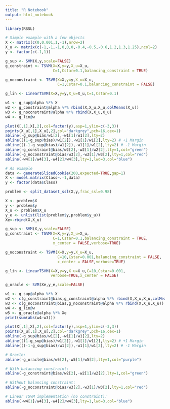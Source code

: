 ```yaml
---
title: "R Notebook"
output: html_notebook
---
```

```r
library(RSSL)
```

```r

# Simple example with a few objects
X <- matrix(c(0,0.001,1,-1),nrow=2)
X_u <- matrix(c(-1,-1,-1,0,0,0,-0.4,-0.5,-0.6,1.2,1.3,1.25),ncol=2)
y <- factor(c(-1,1))

g_sup <- SVM(X,y,scale=FALSE)
g_constraint <- TSVM(X=X,y=y,X_u=X_u,
                     C=1,Cstar=0.1,balancing_constraint = TRUE)

g_noconstraint <- TSVM(X=X,y=y,X_u=X_u,
                       C=1,Cstar=0.1,balancing_constraint = FALSE)

g_lin <- LinearTSVM(X=X,y=y,X_u=X_u,C=1,Cstar=0.1)

w1 <- g_sup@alpha %*% X
w2 <- g_constraint@alpha %*% rbind(X,X_u,X_u,colMeans(X_u))
w3 <- g_noconstraint@alpha %*% rbind(X,X_u,X_u)
w4 <- g_lin@w

plot(X[,1],X[,2],col=factor(y),asp=1,ylim=c(-3,3))
points(X_u[,1],X_u[,2],col="darkgrey",pch=16,cex=1)
abline(-g_sup@bias/w1[2],-w1[1]/w1[2],lty=2)
abline(((1-g_sup@bias)/w1[2]),-w1[1]/w1[2],lty=2) # +1 Margin
abline(((-1-g_sup@bias)/w1[2]),-w1[1]/w1[2],lty=2) # -1 Margin
abline(-g_constraint@bias/w2[2],-w2[1]/w2[2],lty=1,col="green")
abline(-g_noconstraint@bias/w3[2],-w3[1]/w3[2],lty=1,col="red")
abline(-w4[1]/w4[3],-w4[2]/w4[3],lty=1,lwd=3,col="blue")

# As example
data <- generateSlicedCookie(200,expected=TRUE,gap=1)
X <- model.matrix(Class~.-1,data)
y <- factor(data$Class)

problem <- split_dataset_ssl(X,y,frac_ssl=0.98)

X <- problem$X
y <- problem$y
X_u <- problem$X_u
y_e <- unlist(list(problem$y,problem$y_u))
Xe<-rbind(X,X_u)

g_sup <- SVM(X,y,scale=FALSE)
g_constraint <- TSVM(X=X,y=y,X_u=X_u,
                     C=1,Cstar=0.1,balancing_constraint = TRUE,
                     x_center = FALSE,verbose=TRUE)

g_noconstraint <- TSVM(X=X,y=y,X_u=X_u,
                       C=10,Cstar=0.001,balancing_constraint = FALSE,
                       x_center = FALSE,verbose=TRUE)

g_lin <- LinearTSVM(X=X,y=y,X_u=X_u,C=10,Cstar=0.001,
                    verbose=TRUE,x_center = FALSE)

g_oracle <- SVM(Xe,y_e,scale=FALSE)

w1 <- g_sup@alpha %*% X
w2 <- c(g_constraint@bias,g_constraint@alpha %*% rbind(X,X_u,X_u,colMeans(X_u)))
w3 <- c(g_noconstraint@bias,g_noconstraint@alpha %*% rbind(X,X_u,X_u))
w4 <- g_lin@w
w5 <- g_oracle@alpha %*% Xe
print(sum(abs(w4-w3)))

plot(X[,1],X[,2],col=factor(y),asp=1,ylim=c(-3,3))
points(X_u[,1],X_u[,2],col="darkgrey",pch=16,cex=1)
abline(-g_sup@bias/w1[2],-w1[1]/w1[2],lty=2)
abline(((1-g_sup@bias)/w1[2]),-w1[1]/w1[2],lty=2) # +1 Margin
abline(((-1-g_sup@bias)/w1[2]),-w1[1]/w1[2],lty=2) # -1 Margin

# Oracle:
abline(-g_oracle@bias/w5[2],-w5[1]/w5[2],lty=1,col="purple")

# With balancing constraint:
abline(-g_constraint@bias/w2[2],-w2[1]/w2[2],lty=1,col="green")

# Without balancing constraint:
abline(-g_noconstraint@bias/w3[2],-w3[1]/w3[2],lty=1,col="red")

# Linear TSVM implementation (no constraint):
abline(-w4[1]/w4[3],-w4[2]/w4[3],lty=1,lwd=3,col="blue") 

```

